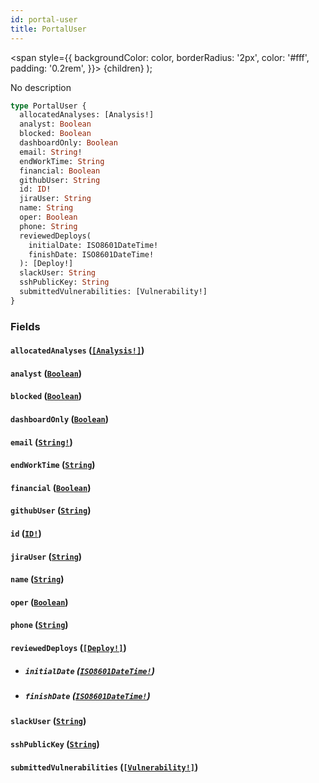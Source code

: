```yaml
---
id: portal-user
title: PortalUser
---
```


<span
style={{
      backgroundColor: color,
      borderRadius: '2px',
      color: '#fff',
      padding: '0.2rem',
    }}>
{children}
</span>
);

No description

```graphql
type PortalUser {
  allocatedAnalyses: [Analysis!]
  analyst: Boolean
  blocked: Boolean
  dashboardOnly: Boolean
  email: String!
  endWorkTime: String
  financial: Boolean
  githubUser: String
  id: ID!
  jiraUser: String
  name: String
  oper: Boolean
  phone: String
  reviewedDeploys(
    initialDate: ISO8601DateTime!
    finishDate: ISO8601DateTime!
  ): [Deploy!]
  slackUser: String
  sshPublicKey: String
  submittedVulnerabilities: [Vulnerability!]
}
```

### Fields

#### `allocatedAnalyses` ([`[Analysis!]`](/api/objects/analysis))

#### `analyst` ([`Boolean`](/api/scalars/boolean))

#### `blocked` ([`Boolean`](/api/scalars/boolean))

#### `dashboardOnly` ([`Boolean`](/api/scalars/boolean))

#### `email` ([`String!`](/api/scalars/string))

#### `endWorkTime` ([`String`](/api/scalars/string))

#### `financial` ([`Boolean`](/api/scalars/boolean))

#### `githubUser` ([`String`](/api/scalars/string))

#### `id` ([`ID!`](/api/scalars/id))

#### `jiraUser` ([`String`](/api/scalars/string))

#### `name` ([`String`](/api/scalars/string))

#### `oper` ([`Boolean`](/api/scalars/boolean))

#### `phone` ([`String`](/api/scalars/string))

#### `reviewedDeploys` ([`[Deploy!]`](/api/objects/deploy))

- ##### `initialDate` ([`ISO8601DateTime!`](/api/scalars/iso-8601-date-time))

- ##### `finishDate` ([`ISO8601DateTime!`](/api/scalars/iso-8601-date-time))

#### `slackUser` ([`String`](/api/scalars/string))

#### `sshPublicKey` ([`String`](/api/scalars/string))

#### `submittedVulnerabilities` ([`[Vulnerability!]`](/api/objects/vulnerability))
